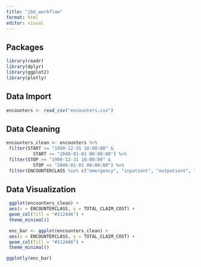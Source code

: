 ```yaml
---
title: "jbd_workflow"
format: html
editor: visual
---
```


## Packages
```r
library(readr)
library(dplyr)
library(ggplot2)
library(plotly)

```

## Data Import
```r
encounters <- read_csv("encounters.csv")
```

## Data Cleaning
```r
encounters_clean <- encounters %>%
 filter(START >= "1990-12-31 18:00:00" & 
          START <= "2040-01-01 00:00:00") %>%
 filter(STOP >= "1990-12-31 18:00:00" & 
          STOP <= "2040-01-01 00:00:00") %>%
 filter(ENCOUNTERCLASS %in% c("emergency", "inpatient", "outpatient", "urgentcare"))
```

## Data Visualization
```r
 ggplot(encounters_clean) +
 aes(x = ENCOUNTERCLASS, y = TOTAL_CLAIM_COST) +
 geom_col(fill = "#112446") +
 theme_minimal()
```

```r
 enc_bar <- ggplot(encounters_clean) +
 aes(x = ENCOUNTERCLASS, y = TOTAL_CLAIM_COST) +
 geom_col(fill = "#112446") +
 theme_minimal()

ggplotly(enc_bar)
```
